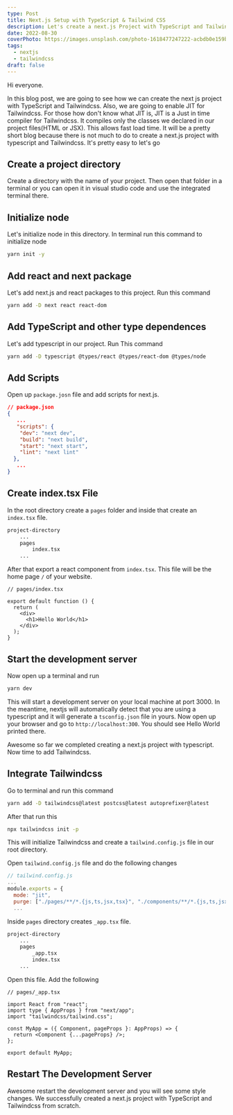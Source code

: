 ```yaml
---
type: Post
title: Next.js Setup with TypeScript & Tailwind CSS
description: Let's create a next.js Project with TypeScript and Tailwindcss from scratch!
date: 2022-08-30
coverPhoto: https://images.unsplash.com/photo-1618477247222-acbdb0e159b3?ixlib=rb-1.2.1&ixid=MnwxMjA3fDB8MHxwaG90by1wYWdlfHx8fGVufDB8fHx8&auto=format&fit=crop&w=1364&q=80
tags:
  - nextjs
  - tailwindcss
draft: false
---
```


Hi everyone.

In this blog post, we are going to see how we can create the next js project with TypeScript and Tailwindcss. Also, we are going to enable JIT for Tailwindcss. For those how don't know what JIT is, JIT is a Just in time compiler for Tailwindcss. It compiles only the classes we declared in our project files(HTML or JSX). This allows fast load time. It will be a pretty short blog because there is not much to do to create a next.js project with typescript and Tailwindcss. It's pretty easy to let's go

## Create a project directory

Create a directory with the name of your project. Then open that folder in a terminal or you can open it in visual studio code and use the integrated terminal there.

## Initialize node

Let's initialize node in this directory. In terminal run this command to initialize node

```bash
yarn init -y
```

## Add react and next package

Let's add next.js and react packages to this project. Run this command

```bash
yarn add -D next react react-dom
```

## Add TypeScript and other type dependences

Let's add typescript in our project. Run This command

```bash
yarn add -D typescript @types/react @types/react-dom @types/node
```

## Add Scripts

Open up `package.josn` file and add scripts for next.js.

```json
// package.json
{
   ...
   "scripts": {
    "dev": "next dev",
    "build": "next build",
    "start": "next start",
    "lint": "next lint"
  },
   ...
}
```

## Create index.tsx File

In the root directory create a `pages` folder and inside that create an `index.tsx` file.

```bash
project-directory
    ...
    pages
        index.tsx
    ...
```

After that export a react component from `index.tsx`. This file will be the home page `/` of your website.

```tsx
// pages/index.tsx

export default function () {
  return (
    <div>
      <h1>Hello World</h1>
    </div>
  );
}
```

## Start the development server

Now open up a terminal and run

```bash
yarn dev
```

This will start a development server on your local machine at port 3000. In the meantime, nextjs will automatically detect that you are using a typescript and it will generate a `tsconfig.json` file in yours. Now open up your browser and go to `http://localhost:300`. You should see Hello World printed there.

Awesome so far we completed creating a next.js project with typescript. Now time to add Tailwindcss.

## Integrate Tailwindcss

Go to terminal and run this command

```bash
yarn add -D tailwindcss@latest postcss@latest autoprefixer@latest
```

After that run this

```bash
npx tailwindcss init -p
```

This will initialize Tailwindcss and create a `tailwind.config.js` file in our root directory.

Open `tailwind.config.js` file and do the following changes

```js
// tailwind.config.js
...
module.exports = {
  mode: "jit",
  purge: ["./pages/**/*.{js,ts,jsx,tsx}", "./components/**/*.{js,ts,jsx,tsx}"],
  ...
```

Inside `pages` directory creates `_app.tsx` file.

```bash
project-directory
    ...
    pages
        _app.tsx
        index.tsx
    ...
```

Open this file. Add the following

```tsx
// pages/_app.tsx

import React from "react";
import type { AppProps } from "next/app";
import "tailwindcss/tailwind.css";

const MyApp = ({ Component, pageProps }: AppProps) => {
  return <Component {...pageProps} />;
};

export default MyApp;
```

## Restart The Development Server

Awesome restart the development server and you will see some style changes.
We successfully created a next.js project with TypeScript and Tailwindcss from scratch.
